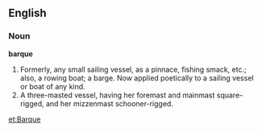 ==English==

===Noun===

'''barque'''

#Formerly, any small sailing vessel, as a pinnace, fishing smack, etc.; also, a rowing boat; a barge. Now applied poetically to a sailing vessel or boat of any kind.
#A three-masted vessel, having her foremast and mainmast square-rigged, and her mizzenmast schooner-rigged.

[[et:Barque]]